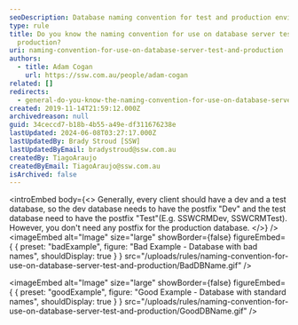 ```yaml
---
seoDescription: Database naming convention for test and production environments follows a standardized structure, with dev databases ending in "Dev" and test databases in "Test", while production databases remain name-only.
type: rule
title: Do you know the naming convention for use on database server test and
  production?
uri: naming-convention-for-use-on-database-server-test-and-production
authors:
  - title: Adam Cogan
    url: https://ssw.com.au/people/adam-cogan
related: []
redirects:
  - general-do-you-know-the-naming-convention-for-use-on-database-server-test-and-production
created: 2019-11-14T21:59:12.000Z
archivedreason: null
guid: 34ceccd7-b18b-4b55-a49e-df311676238e
lastUpdated: 2024-06-08T03:27:17.000Z
lastUpdatedBy: Brady Stroud [SSW]
lastUpdatedByEmail: bradystroud@ssw.com.au
createdBy: TiagoAraujo
createdByEmail: TiagoAraujo@ssw.com.au
isArchived: false
---
```


<introEmbed
  body={<>
Generally, every client should have a dev and a test database, so the dev database needs to have the postfix "Dev" and the test database need to have the postfix "Test"(E.g. SSWCRMDev, SSWCRMTest). However, you don't need any postfix for the production database.
  </>}
/>
<imageEmbed
  alt="Image"
  size="large"
  showBorder={false}
  figureEmbed={ {
    preset: "badExample",
    figure: "Bad Example - Database with bad names",
    shouldDisplay: true
  } }
  src="/uploads/rules/naming-convention-for-use-on-database-server-test-and-production/BadDBName.gif"
/>

<imageEmbed
  alt="Image"
  size="large"
  showBorder={false}
  figureEmbed={ {
    preset: "goodExample",
    figure: "Good Example - Database with standard names",
    shouldDisplay: true
  } }
  src="/uploads/rules/naming-convention-for-use-on-database-server-test-and-production/GoodDBName.gif"
/>
